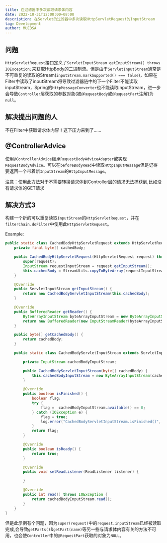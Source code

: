 ```yaml
---
title: 在过滤器中多次读取请求体内容
date: 2022-10-31T12:00:00+08:00
description: 在Servlet的过滤器中多次读取HttpServletRequest的InputStream
tag: Development
author: MUEDSA
---
```


## 问题
`HttpServletRequest`接口定义了`ServletInputStream getInputStream() throws IOException;`来获取HttpBody的二进制流。但是由于`ServletInputStream`通常是不可重复的读取的Stream(`inputStream.markSupported() === false`)，如果在Filter中读取了inputStream将导致过滤器链中的下一个Filter不能读取inputStream，Spring的`HttpMessageConverter`也不能读取inputStream，进一步会导致`Controller`层获取的参数对象(被`@RequestBody`或`@RequestPart`注解)为`null`。

## 解决提出问题的人
不在Filter中获取请求体内容！这下压力来到了......

## @ControllerAdvice
使用`@ControllerAdvice`继承`RequestBodyAdviceAdapter`或实现`RequestBodyAdvice`。可以在`beforeBodyRead`中读取`HttpInputMessage`但是记得要返回一个带着新`InputStream`的`HttpInputMessage`。

注意：使用此方法对于不需要转换请求体到Controller层的请求无法捕获到,比如没有请求体的GET请求

## 解决方式3
构建一个新的可以重复读取`InputStream`的`HttpServletRequest`，并在`filterChain.doFilter`中使用此`HttpServletRequest`。

Example:
```java
public static class CachedBodyHttpServletRequest extends HttpServletRequestWrapper {
    private final byte[] cachedBody;

    public CachedBodyHttpServletRequest(HttpServletRequest request) throws IOException {
        super(request);
        InputStream requestInputStream = request.getInputStream();
        this.cachedBody = StreamUtils.copyToByteArray(requestInputStream);
    }

    @Override
    public ServletInputStream getInputStream() {
        return new CachedBodyServletInputStream(this.cachedBody);
    }

    @Override
    public BufferedReader getReader() {
        ByteArrayInputStream byteArrayInputStream = new ByteArrayInputStream(this.cachedBody);
        return new BufferedReader(new InputStreamReader(byteArrayInputStream));
    }

    public byte[] getCachedBody() {
        return cachedBody;
    }

    public static class CachedBodyServletInputStream extends ServletInputStream {

        private InputStream cachedBodyInputStream;

        public CachedBodyServletInputStream(byte[] cachedBody) {
            this.cachedBodyInputStream = new ByteArrayInputStream(cachedBody);
        }

        @Override
        public boolean isFinished() {
            boolean flag;
            try {
                flag =  cachedBodyInputStream.available() == 0;
            } catch (IOException e) {
                flag = true;
                log.error("CachedBodyServletInputStream.isFinished()", e);
            }
            return flag;
        }

        @Override
        public boolean isReady() {
            return true;
        }

        @Override
        public void setReadListener(ReadListener listener) {

        }

        @Override
        public int read() throws IOException {
            return cachedBodyInputStream.read();
        }
    }
}
```
但是此示例有个问题，因为`super(request)`中的`request.inputStream`已经被读取完成,会导致`getParts()`&`getPart(name)`等另一些与请求体内容有关的方法不可用，也会使`Controller`中的`@RequestPart`获取的对象为`NULL`。
